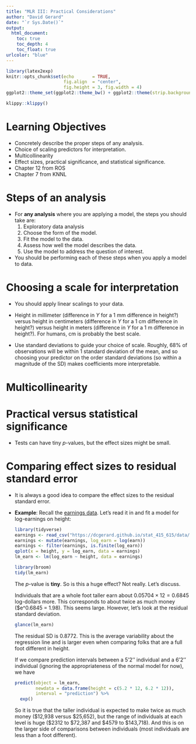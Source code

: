 ```yaml
---
title: "MLR III: Practical Considerations"
author: "David Gerard"
date: "`r Sys.Date()`"
output:  
  html_document:
    toc: true
    toc_depth: 4
    toc_float: true
urlcolor: "blue"
---
```


```r
library(latex2exp)
knitr::opts_chunk$set(echo       = TRUE, 
                      fig.align  = "center",
                      fig.height = 3, fig.width = 4)
ggplot2::theme_set(ggplot2::theme_bw() + ggplot2::theme(strip.background = ggplot2::element_rect(fill = "white")))
```

```r
klippy::klippy()
```

# Learning Objectives

- Concretely describe the proper steps of any analysis.
- Choice of scaling predictors for interpretation.
- Multicollinearity
- Effect sizes, practical significance, and statistical significance.
- Chapter 12 from ROS
- Chapter 7 from KNNL

# Steps of an analysis

- For **any analysis** where you are applying a model, the steps you should take are:
    1. Exploratory data analysis
    2. Choose the form of the model.
    3. Fit the model to the data.
    4. Assess how well the model describes the data.
    5. Use the model to address the question of interest.
    
- You should be performing each of these steps when you apply a model to data.

# Choosing a scale for interpretation

- You should apply linear scalings to your data.

- Height in millimeter (difference in $Y$ for a 1 mm difference in height?) versus height in centimeters (difference in $Y$ for a 1 cm difference in height?) versus height in meters (difference in $Y$ for a 1 m difference in height?). For humans, cm is probably the best scale.

- Use standard deviations to guide your choice of scale. Roughly, 68\% of observations will be within 1 standard deviation of the mean, and so choosing your predictor on the order standard deviations (so within a magnitude of the SD) makes coefficients more interpretable.

# Multicollinearity

# Practical versus statistical significance

- Tests can have tiny $p$-values, but the effect sizes might be small.

# Comparing effect sizes to residual standard error

- It is always a good idea to compare the effect sizes to the residual standard error.

- **Example**: Recall the [earnings data](https://dcgerard.github.io/stat_415_615/data.html#Earnings_Data). Let's read it in and fit a model for log-earnings on height:

    ```r
    library(tidyverse)
    earnings <- read_csv("https://dcgerard.github.io/stat_415_615/data/earnings.csv")
    earnings <- mutate(earnings, log_earn = log(earn))
    earnings <- filter(earnings, is.finite(log_earn))
    qplot(x = height, y = log_earn, data = earnings)
    lm_earn <- lm(log_earn ~ height, data = earnings)
    ```
    
    ```r
    library(broom)
    tidy(lm_earn)
    ```
    
    The $p$-value is **tiny**. So is this a huge effect? Not really. Let's discuss.
    
    Individuals that are a whole foot taller earn about $0.05704 \times 12 = 0.6845$ log-dollars more. This corresponds to about twice as much money ($e^0.6845 = 1.98). This seems large. However, let's look at the residual standard deviation.
    
    ```r
    glance(lm_earn)
    ```
    
    The residual SD is 0.8772. This is the average variability about the regression line and is larger even when comparing folks that are a full foot different in height.
    
    If we compare prediction intervals between a 5'2'' individual and a 6'2'' individual (ignoring the appropriateness of the normal model for now), we have
    
    ```r
    predict(object = lm_earn, 
            newdata = data.frame(height = c(5.2 * 12, 6.2 * 12)),
            interval = "prediction") %>%
      exp()
    ```
    So it is true that the taller individual is expected to make twice as much money (\$12,938 versus \$25,652), but the range of individuals at each level is huge (\$2312 to \$72,387 and \$4579 to \$143,718). And this is on the larger side of comparisons between individuals (most individuals are less than a foot different).
    



